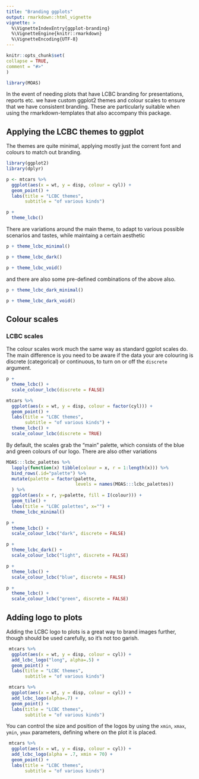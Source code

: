 ```yaml
---
title: "Branding ggplots"
output: rmarkdown::html_vignette
vignette: >
  %\VignetteIndexEntry{ggplot-branding}
  %\VignetteEngine{knitr::rmarkdown}
  %\VignetteEncoding{UTF-8}
---
```


```r
knitr::opts_chunk$set(
collapse = TRUE,
comment = "#>"
)
```

```r
library(MOAS)
```

In the event of needing plots that have LCBC branding for presentations, reports etc. we have custom ggplot2 themes and colour scales to ensure that we have consistent branding. These are particularly suitable when using the rmarkdown-templates that also accompany this package.

## Applying the LCBC themes to ggplot

The themes are quite minimal, applying mostly just the corrent font and colours to match out branding.

```r
library(ggplot2)
library(dplyr)

p <- mtcars %>% 
  ggplot(aes(x = wt, y = disp, colour = cyl)) +
  geom_point() +
  labs(title = "LCBC themes", 
       subtitle = "of various kinds")

p +
  theme_lcbc()
```

There are variations around the main theme, to adapt to various possible scenarios and tastes, while maintaing a certain aesthetic

```r
p + theme_lcbc_minimal()

p + theme_lcbc_dark()

p + theme_lcbc_void()
```

and there are also some pre-defined combinations of the above also.

```r
p + theme_lcbc_dark_minimal()

p + theme_lcbc_dark_void()
```

## Colour scales

### LCBC scales

The colour scales work much the same way as standard ggplot scales do.
The main difference is you need to be aware if the data your are colouring is discrete (categorical) or continuous, to turn on or off the `discrete` argument.

```r
p + 
  theme_lcbc() +
  scale_colour_lcbc(discrete = FALSE) 

mtcars %>% 
  ggplot(aes(x = wt, y = disp, colour = factor(cyl))) +
  geom_point() +
  labs(title = "LCBC themes", 
       subtitle = "of various kinds") + 
  theme_lcbc() +
  scale_colour_lcbc(discrete = TRUE) 
```

By default, the scales grab the "main" palette, which consists of the blue and green colours of our logo. 
There are also other variations

```r
MOAS:::lcbc_palettes %>% 
  lapply(function(x) tibble(colour = x, r = 1:length(x))) %>% 
  bind_rows(.id="palette") %>% 
  mutate(palette = factor(palette, 
                          levels = names(MOAS:::lcbc_palettes))
  ) %>% 
  ggplot(aes(x = r, y=palette, fill = I(colour))) +
  geom_tile() +
  labs(title = "LCBC palettes", x="") + 
  theme_lcbc_minimal()
```


```r
p + 
  theme_lcbc() +
  scale_colour_lcbc("dark", discrete = FALSE) 

p + 
  theme_lcbc_dark() +
  scale_colour_lcbc("light", discrete = FALSE) 

p + 
  theme_lcbc() +
  scale_colour_lcbc("blue", discrete = FALSE) 

p + 
  theme_lcbc() +
  scale_colour_lcbc("green", discrete = FALSE) 
```

## Adding logo to plots

Adding the LCBC logo to plots is a great way to brand images further, though should be used carefully, so it's not too garish.

```r
 mtcars %>% 
  ggplot(aes(x = wt, y = disp, colour = cyl)) +
  add_lcbc_logo("long", alpha=.5) +
  geom_point() +
  labs(title = "LCBC themes", 
       subtitle = "of various kinds") 
```

```r
 mtcars %>% 
  ggplot(aes(x = wt, y = disp, colour = cyl)) +
  add_lcbc_logo(alpha=.7) +
  geom_point() +
  labs(title = "LCBC themes", 
       subtitle = "of various kinds") 
```

You can control the size and position of the logos by using the `xmin`, `xmax`, `ymin`, `ymax` parameters, defining where on the plot it is placed. 


```r
 mtcars %>% 
  ggplot(aes(x = wt, y = disp, colour = cyl)) +
  add_lcbc_logo(alpha = .7, xmin = 70) +
  geom_point() +
  labs(title = "LCBC themes", 
       subtitle = "of various kinds") 
```
